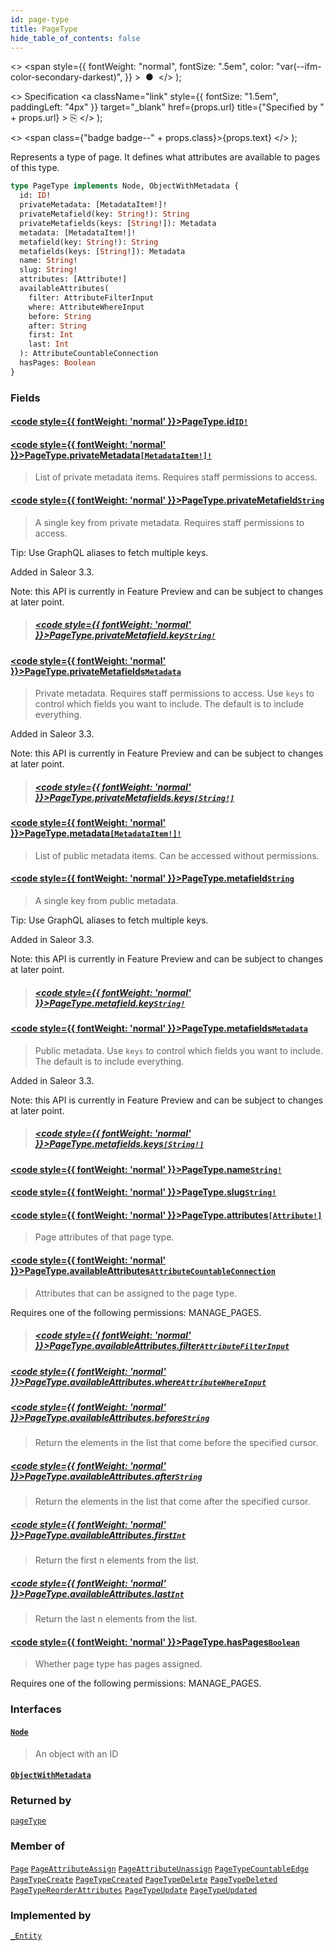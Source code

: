 ```yaml
---
id: page-type
title: PageType
hide_table_of_contents: false
---
```


  <>
    <span
      style={{
        fontWeight: "normal",
        fontSize: ".5em",
        color: "var(--ifm-color-secondary-darkest)",
      }}
    >
      &nbsp;●&nbsp;
    </span>
  </>
);

  <>
    Specification
    <a
      className="link"
      style={{ fontSize: "1.5em", paddingLeft: "4px" }}
      target="\_blank"
      href={props.url}
      title={"Specified by " + props.url}
    >
      ⎘
    </a>
  </>
);

  <>
    <span class={"badge badge--" + props.class}>{props.text}</span>
  </>
);

Represents a type of page. It defines what attributes are available to pages of this type.

```graphql
type PageType implements Node, ObjectWithMetadata {
  id: ID!
  privateMetadata: [MetadataItem!]!
  privateMetafield(key: String!): String
  privateMetafields(keys: [String!]): Metadata
  metadata: [MetadataItem!]!
  metafield(key: String!): String
  metafields(keys: [String!]): Metadata
  name: String!
  slug: String!
  attributes: [Attribute!]
  availableAttributes(
    filter: AttributeFilterInput
    where: AttributeWhereInput
    before: String
    after: String
    first: Int
    last: Int
  ): AttributeCountableConnection
  hasPages: Boolean
}
```

### Fields

#### [<code style={{ fontWeight: 'normal' }}>PageType.<b>id</b></code>](#)<Bullet />[`ID!`](../../api-reference/scalars/id) <Badge class="secondary" text="non-null"/> <Badge class="secondary" text="scalar"/>

>

#### [<code style={{ fontWeight: 'normal' }}>PageType.<b>privateMetadata</b></code>](#)<Bullet />[`[MetadataItem!]!`](../../api-reference/objects/metadata-item) <Badge class="secondary" text="non-null"/> <Badge class="secondary" text="object"/>

> List of private metadata items. Requires staff permissions to access.

#### [<code style={{ fontWeight: 'normal' }}>PageType.<b>privateMetafield</b></code>](#)<Bullet />[`String`](../../api-reference/scalars/string) <Badge class="secondary" text="scalar"/>

> A single key from private metadata. Requires staff permissions to access.

Tip: Use GraphQL aliases to fetch multiple keys.

Added in Saleor 3.3.

Note: this API is currently in Feature Preview and can be subject to changes at later point.

> ##### [<code style={{ fontWeight: 'normal' }}>PageType.privateMetafield.<b>key</b></code>](#)<Bullet />[`String!`](../../api-reference/scalars/string) <Badge class="secondary" text="non-null"/> <Badge class="secondary" text="scalar"/>

#### [<code style={{ fontWeight: 'normal' }}>PageType.<b>privateMetafields</b></code>](#)<Bullet />[`Metadata`](../../api-reference/scalars/metadata) <Badge class="secondary" text="scalar"/>

> Private metadata. Requires staff permissions to access. Use `keys` to control which fields you want to include. The default is to include everything.

Added in Saleor 3.3.

Note: this API is currently in Feature Preview and can be subject to changes at later point.

> ##### [<code style={{ fontWeight: 'normal' }}>PageType.privateMetafields.<b>keys</b></code>](#)<Bullet />[`[String!]`](../../api-reference/scalars/string) <Badge class="secondary" text="list"/> <Badge class="secondary" text="scalar"/>

#### [<code style={{ fontWeight: 'normal' }}>PageType.<b>metadata</b></code>](#)<Bullet />[`[MetadataItem!]!`](../../api-reference/objects/metadata-item) <Badge class="secondary" text="non-null"/> <Badge class="secondary" text="object"/>

> List of public metadata items. Can be accessed without permissions.

#### [<code style={{ fontWeight: 'normal' }}>PageType.<b>metafield</b></code>](#)<Bullet />[`String`](../../api-reference/scalars/string) <Badge class="secondary" text="scalar"/>

> A single key from public metadata.

Tip: Use GraphQL aliases to fetch multiple keys.

Added in Saleor 3.3.

Note: this API is currently in Feature Preview and can be subject to changes at later point.

> ##### [<code style={{ fontWeight: 'normal' }}>PageType.metafield.<b>key</b></code>](#)<Bullet />[`String!`](../../api-reference/scalars/string) <Badge class="secondary" text="non-null"/> <Badge class="secondary" text="scalar"/>

#### [<code style={{ fontWeight: 'normal' }}>PageType.<b>metafields</b></code>](#)<Bullet />[`Metadata`](../../api-reference/scalars/metadata) <Badge class="secondary" text="scalar"/>

> Public metadata. Use `keys` to control which fields you want to include. The default is to include everything.

Added in Saleor 3.3.

Note: this API is currently in Feature Preview and can be subject to changes at later point.

> ##### [<code style={{ fontWeight: 'normal' }}>PageType.metafields.<b>keys</b></code>](#)<Bullet />[`[String!]`](../../api-reference/scalars/string) <Badge class="secondary" text="list"/> <Badge class="secondary" text="scalar"/>

#### [<code style={{ fontWeight: 'normal' }}>PageType.<b>name</b></code>](#)<Bullet />[`String!`](../../api-reference/scalars/string) <Badge class="secondary" text="non-null"/> <Badge class="secondary" text="scalar"/>

>

#### [<code style={{ fontWeight: 'normal' }}>PageType.<b>slug</b></code>](#)<Bullet />[`String!`](../../api-reference/scalars/string) <Badge class="secondary" text="non-null"/> <Badge class="secondary" text="scalar"/>

>

#### [<code style={{ fontWeight: 'normal' }}>PageType.<b>attributes</b></code>](#)<Bullet />[`[Attribute!]`](../../api-reference/objects/attribute) <Badge class="secondary" text="list"/> <Badge class="secondary" text="object"/>

> Page attributes of that page type.

#### [<code style={{ fontWeight: 'normal' }}>PageType.<b>availableAttributes</b></code>](#)<Bullet />[`AttributeCountableConnection`](../../api-reference/objects/attribute-countable-connection) <Badge class="secondary" text="object"/>

> Attributes that can be assigned to the page type.

Requires one of the following permissions: MANAGE_PAGES.

> ##### [<code style={{ fontWeight: 'normal' }}>PageType.availableAttributes.<b>filter</b></code>](#)<Bullet />[`AttributeFilterInput`](../../api-reference/inputs/attribute-filter-input) <Badge class="secondary" text="input"/>

##### [<code style={{ fontWeight: 'normal' }}>PageType.availableAttributes.<b>where</b></code>](#)<Bullet />[`AttributeWhereInput`](../../api-reference/inputs/attribute-where-input) <Badge class="secondary" text="input"/>

>

##### [<code style={{ fontWeight: 'normal' }}>PageType.availableAttributes.<b>before</b></code>](#)<Bullet />[`String`](../../api-reference/scalars/string) <Badge class="secondary" text="scalar"/>

> Return the elements in the list that come before the specified cursor.

##### [<code style={{ fontWeight: 'normal' }}>PageType.availableAttributes.<b>after</b></code>](#)<Bullet />[`String`](../../api-reference/scalars/string) <Badge class="secondary" text="scalar"/>

> Return the elements in the list that come after the specified cursor.

##### [<code style={{ fontWeight: 'normal' }}>PageType.availableAttributes.<b>first</b></code>](#)<Bullet />[`Int`](../../api-reference/scalars/int) <Badge class="secondary" text="scalar"/>

> Return the first n elements from the list.

##### [<code style={{ fontWeight: 'normal' }}>PageType.availableAttributes.<b>last</b></code>](#)<Bullet />[`Int`](../../api-reference/scalars/int) <Badge class="secondary" text="scalar"/>

> Return the last n elements from the list.

#### [<code style={{ fontWeight: 'normal' }}>PageType.<b>hasPages</b></code>](#)<Bullet />[`Boolean`](../../api-reference/scalars/boolean) <Badge class="secondary" text="scalar"/>

> Whether page type has pages assigned.

Requires one of the following permissions: MANAGE_PAGES.

>

### Interfaces

#### [`Node`](../../api-reference/interfaces/node) <Badge class="secondary" text="interface"/>

> An object with an ID

#### [`ObjectWithMetadata`](../../api-reference/interfaces/object-with-metadata) <Badge class="secondary" text="interface"/>

>

### Returned by

[`pageType`](../../api-reference/queries/page-type) <Badge class="secondary" text="query"/>

### Member of

[`Page`](../../api-reference/objects/page) <Badge class="secondary" text="object"/><Bullet />[`PageAttributeAssign`](../../api-reference/objects/page-attribute-assign) <Badge class="secondary" text="object"/><Bullet />[`PageAttributeUnassign`](../../api-reference/objects/page-attribute-unassign) <Badge class="secondary" text="object"/><Bullet />[`PageTypeCountableEdge`](../../api-reference/objects/page-type-countable-edge) <Badge class="secondary" text="object"/><Bullet />[`PageTypeCreate`](../../api-reference/objects/page-type-create) <Badge class="secondary" text="object"/><Bullet />[`PageTypeCreated`](../../api-reference/objects/page-type-created) <Badge class="secondary" text="object"/><Bullet />[`PageTypeDelete`](../../api-reference/objects/page-type-delete) <Badge class="secondary" text="object"/><Bullet />[`PageTypeDeleted`](../../api-reference/objects/page-type-deleted) <Badge class="secondary" text="object"/><Bullet />[`PageTypeReorderAttributes`](../../api-reference/objects/page-type-reorder-attributes) <Badge class="secondary" text="object"/><Bullet />[`PageTypeUpdate`](../../api-reference/objects/page-type-update) <Badge class="secondary" text="object"/><Bullet />[`PageTypeUpdated`](../../api-reference/objects/page-type-updated) <Badge class="secondary" text="object"/>

### Implemented by

[`_Entity`](../../api-reference/unions/entity) <Badge class="secondary" text="union"/>
